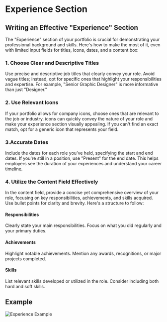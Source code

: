 # Experience Section

## Writing an Effective "Experience" Section
The "Experience" section of your portfolio is crucial for demonstrating your professional background and skills. Here's how to make the most of it, even with limited input fields for titles, icons, dates, and a content box:

### 1. Choose Clear and Descriptive Titles
Use precise and descriptive job titles that clearly convey your role. Avoid vague titles; instead, opt for specific ones that highlight your responsibilities and expertise. For example, "Senior Graphic Designer" is more informative than just "Designer."

### 2. Use Relevant Icons
If your portfolio allows for company icons, choose ones that are relevant to the job or industry. icons can quickly convey the nature of your role and make your experience section visually appealing. If you can't find an exact match, opt for a generic icon that represents your field.

### 3.Accurate Dates
Include the dates for each role you’ve held, specifying the start and end dates. If you're still in a position, use "Present" for the end date. This helps employers see the duration of your experiences and understand your career timeline.

### 4. Utilize the Content Field Effectively

In the content field, provide a concise yet comprehensive overview of your role, focusing on key responsibilities, achievements, and skills acquired. Use bullet points for clarity and brevity. Here's a structure to follow:

#### Responsibilities
Clearly state your main responsibilities. Focus on what you did regularly and your primary duties.

#### Achievements
Highlight notable achievements. Mention any awards, recognitions, or major projects completed.

#### Skills
List relevant skills developed or utilized in the role. Consider including both hard and soft skills.

## Example
![Experience Example](/experience.png)